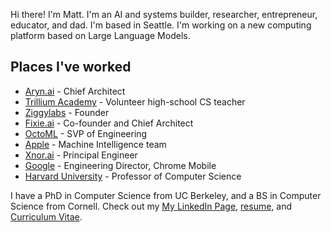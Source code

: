 ---
---

Hi there! I'm Matt. I'm an AI and systems builder, researcher,
entrepreneur, educator, and dad. I'm based in Seattle.
I'm working on a new computing platform based on Large Language Models.
        
## Places I've worked

* [Aryn.ai](https://aryn.ai) - Chief Architect
* [Trillium Academy](https://trilliumacademy.org) - Volunteer high-school CS teacher
* [Ziggylabs](https://ziggylabs.ai) - Founder
* [Fixie.ai](https://fixie.ai) - Co-founder and Chief Architect
* [OctoML](https://octoml.ai) - SVP of Engineering
* [Apple](https://www.apple.com) - Machine Intelligence team
* [Xnor.ai](https://www.xnor.ai) - Principal Engineer
* [Google](https://www.google.com) - Engineering Director, Chrome Mobile
* [Harvard University](https://www.seas.harvard.edu/computer-science) - Professor of Computer Science

I have a PhD in Computer Science from UC Berkeley, and a BS in Computer Science from Cornell.
Check out my
[My LinkedIn Page](https://www.linkedin.com/in/welsh-matt/),
[resume](/mattwelsh-resume.pdf), and [Curriculum Vitae](/mattwelsh-cv.pdf).
